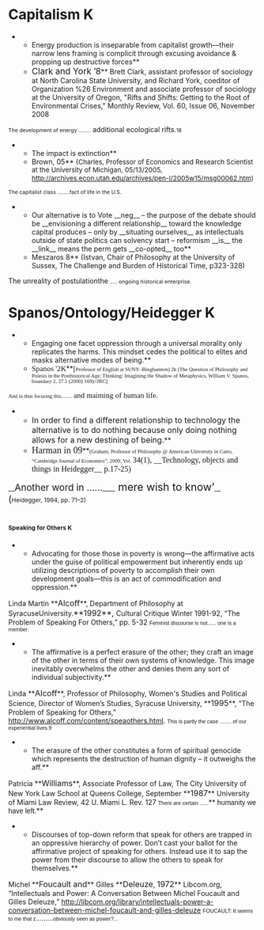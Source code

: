 =Capitalism K= 
**Energy production is inseparable from capitalist growth—their narrow lens framing is complicit through excusing avoidance & propping up destructive forces**
**<span style="font-size: 13pt;">Clark and York ’8</span>** Brett Clark, assistant professor of sociology at North Carolina State University, and Richard York, coeditor of Organization %26 Environment and associate professor of sociology at the University of Oregon, "Rifts and Shifts: Getting to the Root of Environmental Crises," Monthly Review, Vol. 60, Issue 06, November 2008
<span style="font-size: 8pt;">The development of energy ........</span><span class="StyleBoldUnderline"> additional ecological rifts.</span><span style="font-size: 8pt;">18</span>

**The impact is extinction** 
**Brown, 05** <span style="font-size: 10pt;">(Charles, Professor of Economics and Research Scientist at the University of Michigan, 05/13/2005, </span><span style="font-size: 10pt;">[[http://archives.econ.utah.edu/archives/pen-l/2005w15/msg00062.htm]]</span><span style="font-size: 10pt;">)</span>
<span style="font-size: 8pt;">The capitalist class ........fact of life in the U.S.</span>

**Our alternative is to Vote __neg__ – the purpose of the debate should be __envisioning a different relationship__ toward the knowledge capital produces – only by __situating ourselves__ as intellectuals outside of state politics can solvency start – reformism __is__ the __link__ means the perm gets __co-opted__ too**
**Meszaros 8** (Istvan, Chair of Philosophy at the University of Sussex, The Challenge and Burden of Historical Time, p323-328)
The unreality of postulationthe<span style="font-size: 8pt;"> ..... ongoing historical enterprise. </span>

=Spanos/Ontology/Heidegger K= 
**Engaging one facet oppression through a universal morality only replicates the harms. This mindset cedes the political to elites and masks alternative modes of being.**
**<span style="font-family: 'Times New Roman',serif; font-size: 11.5pt;">Spanos '2K</span>**<span style="font-family: 'Times New Roman',serif; font-size: 11.5pt;">[</span><span style="font-family: 'Times New Roman',serif; font-size: 8pt;">Professor of English at SUNY–Binghamton) 2k (The Question of Philosophy and Poiesis in the Posthistorical Age: Thinking/ Imagining the Shadow of Metaphysics, William V. Spanos, boundary 2, 27.1 (2000) 169)//JRC]</span>
<span style="font-family: 'Times New Roman',serif; font-size: 8pt;">And in thus focusing this........</span><span style="font-family: 'Times New Roman',serif; font-size: 11.5pt;"> and maiming of human life.</span>

**<span style="font-size: 12pt;">In order to find a different relationship to technology the alternative is to do nothing because only doing nothing allows for a new destining of being.</span>**
**<span style="font-family: 'Times New Roman',serif; font-size: 14pt;">Harman in 09</span>**<span style="font-family: 'Times New Roman',serif; font-size: 8pt;">(Graham, Professor of Philosophy @ American University in Cairo, “Cambridge Journal of Economics”, 2009, Vol. </span><span style="font-family: 'Times New Roman',serif; font-size: 12pt;">34(1), __Technology, objects and things in Heidegger__ p.17-25)</span>
__<span style="font-size: 14pt;">Another word in ......</span>____<span style="font-size: 16pt;"> mere wish to know’</span>__<span style="font-size: 14pt;"> (</span><span style="font-size: 9pt;">Heidegger, 1994, pp. 71–2)</span>

=<span style="font-size: 9pt;">Speaking for Others K</span>= 
**Advocating for those those in poverty is wrong—the affirmative acts under the guise of political empowerment but inherently ends up utilizing descriptions of poverty to accomplish their own development goals—this is an act of commodification and oppression.**
Linda Martín **<span style="font-size: 12pt;">Alcoff</span>**, Department of Philosophy at SyracuseUniversity.<span style="font-size: 12pt;">**1992**, </span>Cultural Critique Winter 1991-92, “The Problem of Speaking For Others,” pp. 5-32
<span style="font-family: Calibri,sans-serif; font-size: 8pt;">Feminist discourse is not...... one is a member.</span>

**The affirmative is a perfect erasure of the other; they craft an image of the other in terms of their own systems of knowledge. This image inevitably overwhelms the other and denies them any sort of individual subjectivity.**
Linda **<span style="font-size: 12pt;">Alcoff</span>**, Professor of Philosophy, Women's Studies and Political Science, Director of Women’s Studies, Syracuse University, **<span style="font-size: 12pt;">1995</span>**, “The Problem of Speaking for Others,” http://www.alcoff.com/content/speaothers.html.
<span style="font-family: Calibri,sans-serif; font-size: 8pt;">This is partly the case ........ of our experiential lives.9</span>

**The erasure of the other constitutes a form of spiritual genocide which represents the destruction of human dignity – it outweighs the aff.**
Patricia **<span style="font-size: 12pt;">Williams</span>**, Associate Professor of Law, The City University of New York Law School at Queens College, September **<span style="font-size: 12pt;">1987</span>**  University of Miami Law Review, 42 U. Miami L. Rev. 127
<span style="font-family: Calibri,sans-serif; font-size: 8pt;"> There are certain ......</span><span class="Emphasis2">**<span style="font-family: Calibri,sans-serif;"> humanity we have left.</span>**</span>

**Discourses of top-down reform that speak for others are trapped in an oppressive hierarchy of power. Don’t cast your ballot for the affirmative project of speaking for others. Instead use it to sap the power from their discourse to allow the others to speak for themselves.**
Michel **<span style="font-size: 12pt;">Foucault and</span>** Gilles **<span style="font-size: 12pt;">Deleuze</span>, <span style="font-size: 12pt;">1972</span>** Libcom.org, “Intellectuals and Power: A Conversation Between Michel Foucault and Gilles Deleuze,” http://libcom.org/library/intellectuals-power-a-conversation-between-michel-foucault-and-gilles-deleuze
<span style="font-family: Calibri,sans-serif; font-size: 8pt;">FOUCAULT: It seems to me that z</span><span style="font-family: Calibri,sans-serif;">.........</span><span style="font-family: Calibri,sans-serif; font-size: 8pt;">obviously seen as power?...</span>